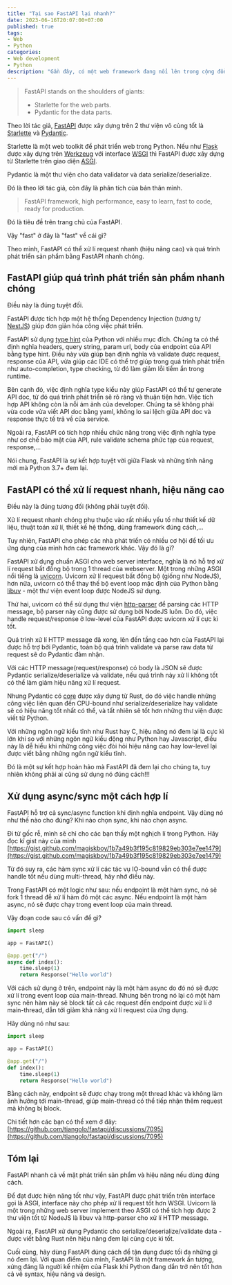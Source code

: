 ```yaml
---
title: "Tại sao FastAPI lại nhanh?"
date: 2023-06-16T20:07:00+07:00
published: true
tags:
- Web
- Python
categories:
- Web development
- Python
description: "Gần đây, có một web framework đang nổi lên trong cộng đồng Python - FastAPI. Trong bài viết này, mình sẽ đi phân tích tại sao framework này lại \"fast\""
---
```


> FastAPI stands on the shoulders of giants:
> - Starlette for the web parts.
> - Pydantic for the data parts.


Theo lời tác giả, [FastAPI](https://fastapi.tiangolo.com) được xây dựng trên 2 thư viện vô cùng tốt là [Starlette](https://www.starlette.io) và [Pydantic](https://docs.pydantic.dev/latest).

Starlette là một web toolkit để phát triển web trong Python. Nếu như [Flask](https://flask.palletsprojects.com/en/2.3.x) được xây dựng trên [Werkzeug](https://werkzeug.palletsprojects.com/en/2.3.x/) với interface [WSGI](https://peps.python.org/pep-3333/) thì FastAPI được xây dựng từ Starlette trên giao diện [ASGI](https://asgi.readthedocs.io/en/latest/).

Pydantic là một thư viện cho data validator và data serialize/deserialize.

Đó là theo lời tác giả, còn đây là phân tích của bản thân mình.

> FastAPI framework, high performance, easy to learn, fast to code, ready for production. 

Đó là tiêu đề trên trang chủ của FastAPI.

Vậy "fast" ở đây là "fast" về cái gì?

Theo mình, FastAPI có thể xử lí request nhanh (hiệu năng cao) và quá trình phát triển sản phẩm bằng FastAPI nhanh chóng.

## FastAPI giúp quá trình phát triển sản phẩm nhanh chóng

Điều này là đúng tuyệt đối. 

FastAPI được tích hợp một hệ thống Dependency Injection (tương tự [NestJS](https://nestjs.com)) giúp đơn giản hóa công việc phát triển.

FastAPI sử dụng [type hint](https://peps.python.org/pep-0484) của Python với nhiều mục đích. Chúng ta có thể định nghĩa headers, query string, param url, body của endpoint của API bằng type hint. Điều này vừa giúp bạn định nghĩa và validate được request, response của API, vừa giúp các IDE có thể trợ giúp trong quá trình phát triển như auto-completion, type checking, từ đó làm giảm lỗi tiềm ẩn trong runtime.

Bên cạnh đó, việc định nghĩa type kiểu này giúp FastAPI có thể tự generate API doc, từ đó quá trình phát triển sẽ rõ ràng và thuận tiện hơn. Việc tích hợp API không còn là nỗi ám ảnh của developer. Chúng ta sẽ không phải vừa code vừa viết API doc bằng yaml, không lo sai lệch giữa API doc và response thực tế trả về của service.

Ngoài ra, FastAPI có tích hợp nhiều chức năng trong việc định nghĩa type như cơ chế bảo mật của API, rule validate schema phức tạp của request, response,...

Nói chung, FastAPI là sự kết hợp tuyệt vời giữa Flask và những tính năng mới mà Python 3.7+ đem lại.


## FastAPI có thể xử lí request nhanh, hiệu năng cao

Điều này là đúng tương đối (không phải tuyệt đối).

Xử lí request nhanh chóng phụ thuộc vào rất nhiều yếu tố như thiết kế dữ liệu, thuật toán xử lí, thiết kế hệ thống, dùng framework đúng cách,...

Tuy nhiên, FastAPI cho phép các nhà phát triển có nhiều cơ hội để tối ưu ứng dụng của mình hơn các framework khác. Vậy đó là gì?

FastAPI xử dụng chuẩn ASGI cho web server interface, nghĩa là nó hỗ trợ xử lí request bất đồng bộ trong 1 thread của webserver. Một trong những ASGI nổi tiếng là [uvicorn](https://www.uvicorn.org). Uvicorn xử lí request bất đồng bộ (giống như NodeJS), hơn nữa, uvicorn có thể thay thế bộ event loop mặc định của Python bằng [libuv](https://libuv.org) - một thư viện event loop được NodeJS sử dụng.

Thứ hai, uvicorn có thể sử dụng thư viện [http-parser](https://github.com/nodejs/http-parser) để parsing các HTTP message, bộ parser này cũng được sử dụng bởi NodeJS luôn. Do đó, việc handle request/response ở low-level của FastAPI được uvicorn xử lí cực kì tốt.

Quá trình xử lí HTTP message đã xong, lên đến tầng cao hơn của FastAPI lại được hỗ trợ bởi Pydantic, toàn bộ quá trình validate và parse raw data từ request sẽ do Pydantic đảm nhận.

Với các HTTP message(request/response) có body là JSON sẽ được Pydantic serialize/deserialize và validate, nếu quá trình này xử lí không tốt có thể làm giảm hiệu năng xử lí request.

Nhưng Pydantic có [core](https://github.com/pydantic/pydantic-core) được xây dựng từ Rust, do đó việc handle những công việc liên quan đến CPU-bound như serialize/deserialize hay validate sẽ có hiệu năng tốt nhất có thể, và tất nhiên sẽ tốt hơn những thư viện được viết từ Python.

Với những ngôn ngữ kiểu tĩnh như Rust hay C, hiệu năng nó đem lại là cực kì lớn khi so với những ngôn ngữ kiểu động như Python hay Javascript, điều này là dễ hiểu khi những công việc đòi hỏi hiệu năng cao hay low-level lại được viết bằng những ngôn ngữ kiểu tĩnh.

Đó là một sự kết hợp hoàn hảo mà FastAPI đã đem lại cho chúng ta, tuy nhiên không phải ai cũng sử dụng nó đúng cách!!!

## Xử dụng async/sync một cách hợp lí

FastAPI hỗ trợ cả sync/async function khi định nghĩa endpoint. Vậy dùng nó như thế nào cho đúng? Khi nào chọn sync, khi nào chọn async.

Đi từ gốc rễ, mình sẽ chỉ cho các bạn thấy một nghịch lí trong Python. Hãy đọc kĩ gist này của mình [https://gist.github.com/magiskboy/1b7a49b3f195c819829eb303e7ee1479](https://gist.github.com/magiskboy/1b7a49b3f195c819829eb303e7ee1479)

Từ đó suy ra, các hàm sync xử lí các tác vụ IO-bound vẫn có thể được handle tốt nếu dùng multi-thread, hãy nhớ điều này.

Trong FastAPI có một logic như sau: nếu endpoint là một hàm sync, nó sẽ fork 1 thread đễ xử lí hàm đó một các async. Nếu endpoint là một hàm async, nó sẽ được chạy trong event loop của main thread.

Vậy đoạn code sau có vấn đề gì?

```python
import sleep

app = FastAPI()

@app.get("/")
async def index():
    time.sleep(1)
    return Response("Hello world")
```

Với cách sử dụng ở trên, endpoint này là một hàm async do đó nó sẽ được xử lí trong event loop của main-thread. Nhưng bên trong nó lại có một hàm sync nên hàm này sẽ block tất cả các request đến endpoint được xử lí ở main-thread, dẫn tới giảm khả năng xử lí request của ứng dụng.

Hãy dùng nó như sau:

```python
import sleep

app = FastAPI()

@app.get("/")
def index():
    time.sleep(1)
    return Response("Hello world")
```

Bằng cách này, endpoint sẽ được chạy trong một thread khác và không làm ảnh hưởng tới main-thread, giúp main-thread có thể tiếp nhận thêm request mà không bị block.

Chi tiết hơn các bạn có thể xem ở đây: [https://github.com/tiangolo/fastapi/discussions/7095](https://github.com/tiangolo/fastapi/discussions/7095)


## Tóm lại

FastAPI nhanh cả về mặt phát triển sản phẩm và hiệu năng nếu dùng đúng cách.

Để đạt được hiện năng tốt như vậy, FastAPI được phát triển trên interface gọi là ASGI, interface này cho phép xử lí request tốt hơn WSGI. Uvicorn là một trong những web server implement theo ASGI có thể tích hợp được 2 thư viện tốt từ NodeJS là libuv và http-parser cho xử lí HTTP message. 

Ngoài ra, FastAPI xử dụng Pydantic cho serialize/deserialize/validate data - được viết bằng Rust nên hiệu năng đem lại cũng cực kì tốt.

Cuối cùng, hãy dùng FastAPI đúng cách để tận dụng được tối đa những gì nó đem lại. Với quan điểm của mình, FastAPI là một framework ấn tượng, xứng đáng là người kế nhiệm của Flask khi Python đang dần trở nên tốt hơn cả về syntax, hiệu năng và design.
